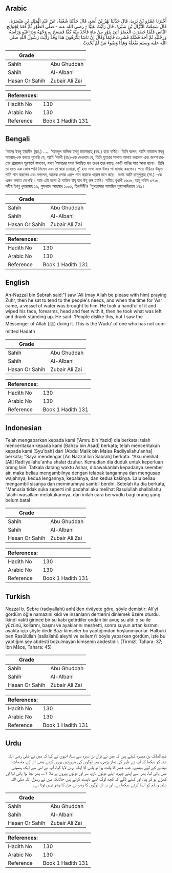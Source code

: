 ## Arabic


<div dir="rtl" lang="ar" style={{fontSize:'larger',backgroundColor:'#f8f9fa',padding:20}}>
أَخْبَرَنَا عَمْرُو بْنُ يَزِيدَ، قَالَ حَدَّثَنَا بَهْزُ بْنُ أَسَدٍ، قَالَ حَدَّثَنَا شُعْبَةُ، عَنْ عَبْدِ الْمَلِكِ بْنِ مَيْسَرَةَ، قَالَ سَمِعْتُ النَّزَّالَ بْنَ سَبْرَةَ، قَالَ رَأَيْتُ عَلِيًّا - رضى الله عنه - صَلَّى الظُّهْرَ ثُمَّ قَعَدَ لِحَوَائِجِ النَّاسِ فَلَمَّا حَضَرَتِ الْعَصْرُ أُتِيَ بِتَوْرٍ مِنْ مَاءٍ فَأَخَذَ مِنْهُ كَفًّا فَمَسَحَ بِهِ وَجْهَهُ وَذِرَاعَيْهِ وَرَأْسَهُ وَرِجْلَيْهِ ثُمَّ أَخَذَ فَضْلَهُ فَشَرِبَ قَائِمًا وَقَالَ إِنَّ نَاسًا يَكْرَهُونَ هَذَا وَقَدْ رَأَيْتُ رَسُولَ اللَّهِ صلى الله عليه وسلم يَفْعَلُهُ وَهَذَا وُضُوءُ مَنْ لَمْ يُحْدِثْ ‏.‏
</div>
<div style={{backgroundColor:'#f8f9fa',padding:20, marginBottom: 10}}><table> <thead> <tr> <th>Grade</th> <th></th> </tr> </thead> <tbody> <tr><td>Sahih</td><td>Abu Ghuddah</td></tr><tr><td>Sahih</td><td>Al-Albani</td></tr><tr><td>Hasan Or Sahih</td><td>Zubair Ali Zai</td></tr></tbody></table><table> <thead> <tr> <th>References:</th> <th></th> </tr> </thead> <tbody><tr><td>Hadith No</td><td>130</td></tr><tr><td>Arabic No</td><td>130</td></tr><tr><td>Reference</td><td>Book 1 Hadith 131</td></tr></tbody></table></div>

## Bengali


<div dir="ltr" lang="bn" style={{fontSize:'larger',backgroundColor:'#f8f9fa',padding:20}}>
‘আমর ইবনু ইয়াযীদ (রহ.) ..... ‘আবদুল মালিক ইবনু মায়সারাহ্ (রহ.) হতে বর্ণিত। তিনি বলেন, আমি নাযযাল ইবনু সাবরাহ্-কে বলতে শুনেছি যে, আমি ‘আলী (রাঃ)-কে দেখলাম যে, তিনি যুহরের সালাত আদায় করলেন এবং জনসাধারণের প্রয়োজন পূরণার্থে বসলেন, যখন ‘আসরের সময় উপস্থিত হল তখন তার কাছে একটি পানির পাত্র আনা হলো। তিনি তা হতে এক কোষ পানি নিলেন এবং তা দ্বারা চেহারা, দু' হাত মাথা এবং উভয় পা মাসাহ করলেন। পরে দাঁড়িয়ে উদ্ধৃত্ত পানি পান করলেন এবং বললেন, অনেক লোক এরূপ পান করাকে খারাপ মনে করে। অথচ আমি রাসূলুল্লাহ (সা.) -কে এরূপ করতে দেখেছি। আর এটা হলো ঐ ব্যক্তির উযূ যার উযূ ভঙ্গ হয়নি। সহীহ: বুখারী ৫৬১৬, আবূ দাউদ ৩৭১৮, সহীহ ইবনু খুযায়মাহ ১৬, মুসনাদে আহমাদ ১০০৫, তিরমিযী’র “মুখতাসার শামায়িল মুহাম্মাদিয়্যাহ ১৭৯।
</div>
<div style={{backgroundColor:'#f8f9fa',padding:20, marginBottom: 10}}><table> <thead> <tr> <th>Grade</th> <th></th> </tr> </thead> <tbody> <tr><td>Sahih</td><td>Abu Ghuddah</td></tr><tr><td>Sahih</td><td>Al-Albani</td></tr><tr><td>Hasan Or Sahih</td><td>Zubair Ali Zai</td></tr></tbody></table><table> <thead> <tr> <th>References:</th> <th></th> </tr> </thead> <tbody><tr><td>Hadith No</td><td>130</td></tr><tr><td>Arabic No</td><td>130</td></tr><tr><td>Reference</td><td>Book 1 Hadith 131</td></tr></tbody></table></div>

## English


<div dir="ltr" lang="en" style={{fontSize:'larger',backgroundColor:'#f8f9fa',padding:20}}>
An-Nazzal bin Sabrah said:"I saw 'Ali (may Allah be please with him) praying Zuhr, then he sat to tend to the people's needs, and when the time for 'Asr came, a vessel of water was brought to him. He took a handful of it and wiped his face, forearms, head and feet with it, then he took what was left and drank standing up. He said: 'People dislike this, but I saw the Messenger of Allah (ﷺ) doing it. This is the Wudu' of one who has not committed Hadath
</div>
<div style={{backgroundColor:'#f8f9fa',padding:20, marginBottom: 10}}><table> <thead> <tr> <th>Grade</th> <th></th> </tr> </thead> <tbody> <tr><td>Sahih</td><td>Abu Ghuddah</td></tr><tr><td>Sahih</td><td>Al-Albani</td></tr><tr><td>Hasan Or Sahih</td><td>Zubair Ali Zai</td></tr></tbody></table><table> <thead> <tr> <th>References:</th> <th></th> </tr> </thead> <tbody><tr><td>Hadith No</td><td>130</td></tr><tr><td>Arabic No</td><td>130</td></tr><tr><td>Reference</td><td>Book 1 Hadith 131</td></tr></tbody></table></div>

## Indonesian


<div dir="ltr" lang="id" style={{fontSize:'larger',backgroundColor:'#f8f9fa',padding:20}}>
Telah mengabarkan kepada kami ['Amru bin Yazid] dia berkata; telah menceritakan kepada kami [Bahzu bin Asad] berkata; telah menceritakan kepada kami [Syu'bah] dari [Abdul Malik bin Maisa Radliyallahu'anha] berkata; "Saya mendengar [An Nazzal bin Sabrah] berkata: "Aku melihat [Ali] Radliyallahu'anhu shalat dzuhur. Kemudian dia duduk untuk keperluan orang lain. Tatkala datang waktu Ashar, dibawakanlah kepadanya seember air, maka beliau mengambilnya dengan telapak tangannya dan mengusap wajahnya, kedua lengannya, kepalanya, dan kedua kakinya. Lalu beliau mengambil sisanya dan meminumnya sambil berdiri. Setelah itu dia berkata, "Manusia tidak suka seperti ini! padahal aku melihat Rasulullah shallallahu 'alaihi wasallam melakukannya, dan inilah cara berwudlu bagi orang yang belum batal
</div>
<div style={{backgroundColor:'#f8f9fa',padding:20, marginBottom: 10}}><table> <thead> <tr> <th>Grade</th> <th></th> </tr> </thead> <tbody> <tr><td>Sahih</td><td>Abu Ghuddah</td></tr><tr><td>Sahih</td><td>Al-Albani</td></tr><tr><td>Hasan Or Sahih</td><td>Zubair Ali Zai</td></tr></tbody></table><table> <thead> <tr> <th>References:</th> <th></th> </tr> </thead> <tbody><tr><td>Hadith No</td><td>130</td></tr><tr><td>Arabic No</td><td>130</td></tr><tr><td>Reference</td><td>Book 1 Hadith 131</td></tr></tbody></table></div>

## Turkish


<div dir="ltr" lang="tr" style={{fontSize:'larger',backgroundColor:'#f8f9fa',padding:20}}>
Nezzal b. Sebre (radıyallahü anh)’den rivâyete göre, şöyle demiştir: Ali’yi gördüm öğle namazını kıldı ve insanların dertlerini dinlemek üzere oturdu. İkindi vakti girince bir su kabı getirdiler ondan bir avuç su aldı o su ile yüzünü, kollarını, başını ve ayaklarını meshetti, sonra suyun artan kısmını ayakta içip şöyle dedi: Bazı kimseler bu yaptığımdan hoşlanmıyorlar. Halbuki ben Rasûlüllah (sallallahü aleyhi ve sellem)’i böyle yaparken gördüm, işte bu yaptığım şey abdesti bozulmayan kimsenin abdestidir. (Tirmizî, Tahara: 37; İbn Mâce, Tahara: 45)
</div>
<div style={{backgroundColor:'#f8f9fa',padding:20, marginBottom: 10}}><table> <thead> <tr> <th>Grade</th> <th></th> </tr> </thead> <tbody> <tr><td>Sahih</td><td>Abu Ghuddah</td></tr><tr><td>Sahih</td><td>Al-Albani</td></tr><tr><td>Hasan Or Sahih</td><td>Zubair Ali Zai</td></tr></tbody></table><table> <thead> <tr> <th>References:</th> <th></th> </tr> </thead> <tbody><tr><td>Hadith No</td><td>130</td></tr><tr><td>Arabic No</td><td>130</td></tr><tr><td>Reference</td><td>Book 1 Hadith 131</td></tr></tbody></table></div>

## Urdu


<div dir="rtl" lang="ur" style={{fontSize:'larger',backgroundColor:'#f8f9fa',padding:20}}>
عبدالملک بن میسرہ کہتے ہیں کہ میں نے نزال بن سبرہ سے سنا، انہوں نے کہا کہ میں نے علی رضی اللہ عنہ کو دیکھا کہ آپ نے ظہر کی نماز پڑھی، پھر لوگوں کی ضرورتیں پوری کرنے یعنی ان کے مقدمات نپٹانے کے لیے بیٹھے، جب عصر کا وقت ہوا تو پانی کا ایک برتن لایا گیا، آپ نے اس سے ایک ہتھیلی میں پانی لیا، پھر اسے اپنے چہرہ، اپنے دونوں بازو، سر اور دونوں پیروں پر ملا ۱؎، پھر بچا ہوا پانی لیا اور کھڑے ہو کر پیا، اور کہنے لگے کہ کچھ لوگ اسے ناپسند کرتے ہیں حالانکہ میں نے رسول اللہ صلی اللہ علیہ وسلم کو ایسا کرتے دیکھا ہے، اور یہ ان لوگوں کا وضو ہے جن کا وضو نہیں ٹوٹا ہے۔
</div>
<div style={{backgroundColor:'#f8f9fa',padding:20, marginBottom: 10}}><table> <thead> <tr> <th>Grade</th> <th></th> </tr> </thead> <tbody> <tr><td>Sahih</td><td>Abu Ghuddah</td></tr><tr><td>Sahih</td><td>Al-Albani</td></tr><tr><td>Hasan Or Sahih</td><td>Zubair Ali Zai</td></tr></tbody></table><table> <thead> <tr> <th>References:</th> <th></th> </tr> </thead> <tbody><tr><td>Hadith No</td><td>130</td></tr><tr><td>Arabic No</td><td>130</td></tr><tr><td>Reference</td><td>Book 1 Hadith 131</td></tr></tbody></table></div>